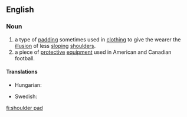 ==English==
{{wikipedia|shoulder pads}}
{{wikipedia|Shoulder pads (fashion)}}
===Noun===
{{en-noun|sg=[[shoulder]] [[pad]]}}

# a type of [[padding]] sometimes used in [[clothing]] to give the wearer the [[illusion]] of less [[sloping]] [[shoulder]]s.
# a piece of [[protective]] [[equipment]] used in American and Canadian football.

====Translations====
{{trans-top|a type of padding}}
* Hungarian: {{t-|hu|válltömés}}
{{trans-mid}}
* Swedish: {{t-|sv|axelvadd|c}}
{{trans-bottom}}

[[fi:shoulder pad]]